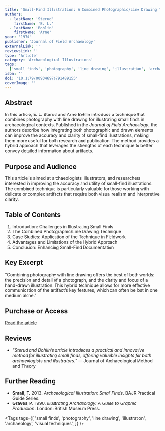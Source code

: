 ```yaml
---
title: 'Small-Find Illustration: A Combined Photographic/Line Drawing Technique'
authors:
  - lastName: 'Sterud'
    firstName: 'E. L.'
  - lastName: 'Bohlin'
    firstName: 'Arne'
year: '1976'
publisher: 'Journal of Field Archaeology'
externalLink: ''
reviewsLink: ''
type: 'Article'
category: 'Archaeological Illustrations'
tags:
  ['small finds', 'photography', 'line drawing', 'illustration', 'archaeology', 'visual techniques']
isbn: ''
doi: '10.1179/009346976791489155'
coverImage: ''
---
```


## Abstract

In this article, E. L. Sterud and Arne Bohlin introduce a technique that combines photography with line drawing for illustrating small finds in archaeological contexts. Published in the _Journal of Field Archaeology_, the authors describe how integrating both photographic and drawn elements can improve the accuracy and clarity of small-find illustrations, making them more useful for both research and publication. The method provides a hybrid approach that leverages the strengths of each technique to better convey detailed information about artifacts.

## Purpose and Audience

This article is aimed at archaeologists, illustrators, and researchers interested in improving the accuracy and utility of small-find illustrations. The combined technique is particularly valuable for those working with delicate or complex artifacts that require both visual realism and interpretive clarity.

## Table of Contents

1. Introduction: Challenges in Illustrating Small Finds
2. The Combined Photographic/Line Drawing Technique
3. Case Studies: Application of the Technique in Fieldwork
4. Advantages and Limitations of the Hybrid Approach
5. Conclusion: Enhancing Small-Find Documentation

## Key Excerpt

"Combining photography with line drawing offers the best of both worlds: the precision and detail of a photograph, and the clarity and focus of a hand-drawn illustration. This hybrid technique allows for more effective communication of the artifact’s key features, which can often be lost in one medium alone."

## Purchase or Access

[Read the article](https://www.tandfonline.com/doi/abs/10.1179/009346976791489155)

## Reviews

- _"Sterud and Bohlin’s article introduces a practical and innovative method for illustrating small finds, offering valuable insights for both archaeologists and illustrators."_ — Journal of Archaeological Method and Theory

## Further Reading

- **Small, T.** 2013. _Archaeological Illustration: Small Finds_. BAJR Practical Guide Series.
- **Graves, P.** 1990. _Illustrating Archaeology: A Guide to Graphic Production_. London: British Museum Press.

<Tags
  tags={[
    'small finds',
    'photography',
    'line drawing',
    'illustration',
    'archaeology',
    'visual techniques',
  ]}
/>
